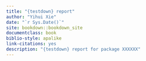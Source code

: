 ```yaml
--- 
title: "{testdown} report"
author: "Yihui Xie"
date: "`r Sys.Date()`"
site: bookdown::bookdown_site
documentclass: book
biblio-style: apalike
link-citations: yes
description: "{testdown} report for package XXXXXX"
---
```

